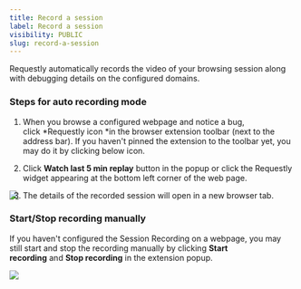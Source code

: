 ```yaml
---
title: Record a session
label: Record a session
visibility: PUBLIC
slug: record-a-session
---
```


Requestly automatically records the video of your browsing session along with debugging details on the configured domains.

### Steps for auto recording mode

1. When you browse a configured webpage and notice a bug, click \*Requestly icon \*in the browser extension toolbar (next to the address bar). If you haven't pinned the extension to the toolbar yet, you may do it by clicking below icon.

2) Click **Watch last 5 min replay** button in the popup or click the Requestly widget appearing at the bottom left corner of the web page.

<Image src="https://imagedelivery.net/IEMzXmjRvW0g933AN5ejrA/wwwnotionso-image-prod-files-secures3us-west-2amazonawscom-8e04dd23-74cd-4c44-8158-4238eac359d1-05084fdb-ab86-4aee-9e22-cad328d085d5-ss-2_17png/public" align="left" />

3. The details of the recorded session will open in a new browser tab.

### Start/Stop recording manually

If you haven't configured the Session Recording on a webpage, you may still start and stop the recording manually by clicking **Start recording** and **Stop recording** in the extension popup.

<Image src="https://imagedelivery.net/IEMzXmjRvW0g933AN5ejrA/wwwnotionso-image-prod-files-secures3us-west-2amazonawscom-8e04dd23-74cd-4c44-8158-4238eac359d1-faafa1e1-ac20-4aaa-a5f9-49deb02af3aa-ss-2_18png/public" align="left" />
